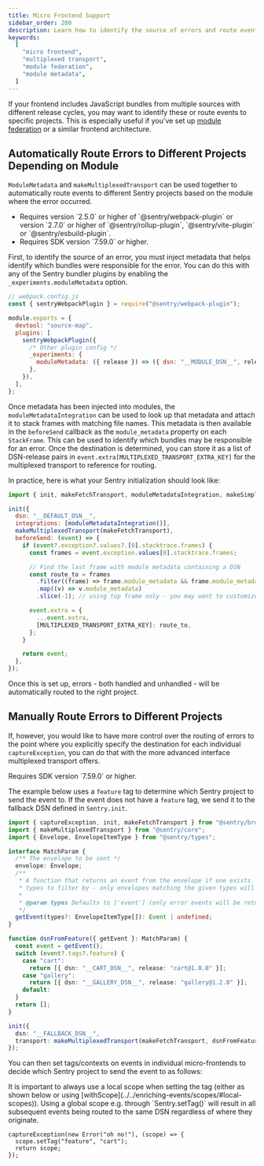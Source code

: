 ```yaml
---
title: Micro Frontend Support
sidebar_order: 200
description: Learn how to identify the source of errors and route events to different Sentry projects when using micro frontend or module federation.
keywords:
  [
    "micro frontend",
    "multiplexed transport",
    "module federation",
    "module metadata",
  ]
---
```


If your frontend includes JavaScript bundles from multiple sources with
different release cycles, you may want to identify these or route events to specific projects. This is especially useful if you've set up [module federation](https://module-federation.github.io/) or a similar frontend architecture.

## Automatically Route Errors to Different Projects Depending on Module

`ModuleMetadata` and `makeMultiplexedTransport` can be used together to automatically route
events to different Sentry projects based on the module where the error
occurred.

<Note>
<ul>
<li>
Requires version `2.5.0` or higher of `@sentry/webpack-plugin` or version
`2.7.0` or higher of `@sentry/rollup-plugin`, `@sentry/vite-plugin` or `@sentry/esbuild-plugin`.
</li>
<li>
Requires SDK version `7.59.0` or higher.
</li>
</ul>
</Note>

First, to identify the source of an error, you must inject metadata that helps identify
which bundles were responsible for the error. You can do this with any of the
Sentry bundler plugins by enabling the `_experiments.moduleMetadata` option.

```javascript
// webpack.config.js
const { sentryWebpackPlugin } = require("@sentry/webpack-plugin");

module.exports = {
  devtool: "source-map",
  plugins: [
    sentryWebpackPlugin({
      /* Other plugin config */
      _experiments: {
        moduleMetadata: ({ release }) => ({ dsn: "__MODULE_DSN__", release }),
      },
    }),
  ],
};
```

Once metadata has been injected into modules, the `moduleMetadataIntegration` 
can be used to look up that metadata and attach it to stack frames with
matching file names. This metadata is then available in the `beforeSend` callback
as the `module_metadata` property on each `StackFrame`. This can be used to identify
which bundles may be responsible for an error. Once the destination is determined, you can
store it as a list of DSN-release pairs in `event.extra[MULTIPLEXED_TRANSPORT_EXTRA_KEY]`
for the multiplexed transport to reference for routing.

In practice, here is what your Sentry initialization should look like:

```javascript
import { init, makeFetchTransport, moduleMetadataIntegration, makeSimpleMultiplexedTransport, MULTIPLEXED_TRANSPORT_EXTRA_KEY } from "@sentry/browser";

init({
  dsn: "__DEFAULT_DSN__",
  integrations: [moduleMetadataIntegration()],
  makeMultiplexedTransport(makeFetchTransport),
  beforeSend: (event) => {
    if (event?.exception?.values?.[0].stacktrace.frames) {
      const frames = event.exception.values[0].stacktrace.frames;

      // Find the last frame with module metadata containing a DSN
      const route_to = frames
        .filter((frame) => frame.module_metadata && frame.module_metadata.dsn)
        .map((v) => v.module_metadata)
        .slice(-1); // using top frame only - you may want to customize this according to your needs

      event.extra = {
        ...event.extra,
        [MULTIPLEXED_TRANSPORT_EXTRA_KEY]: route_to,
      };
    }

    return event;
  },
});
```

Once this is set up, errors - both handled and unhandled - will be automatically routed to the right project.


## Manually Route Errors to Different Projects

If, however, you would like to have more control over the routing of errors to the point
where you explicitly specify the destination for each individual `captureException`,
you can do that with the more advanced interface multiplexed transport offers.

<Note>
Requires SDK version `7.59.0` or higher.
</Note>

The example below uses a `feature` tag to determine which Sentry project to
send the event to. If the event does not have a `feature` tag, we send it to the
fallback DSN defined in `Sentry.init`.

```typescript
import { captureException, init, makeFetchTransport } from "@sentry/browser";
import { makeMultiplexedTransport } from "@sentry/core";
import { Envelope, EnvelopeItemType } from "@sentry/types";

interface MatchParam {
  /** The envelope to be sent */
  envelope: Envelope;
  /**
   * A function that returns an event from the envelope if one exists. You can optionally pass an array of envelope item
   * types to filter by - only envelopes matching the given types will be returned.
   *
   * @param types Defaults to ['event'] (only error events will be returned)
   */
  getEvent(types?: EnvelopeItemType[]): Event | undefined;
}

function dsnFromFeature({ getEvent }: MatchParam) {
  const event = getEvent();
  switch (event?.tags?.feature) {
    case "cart":
      return [{ dsn: "__CART_DSN__", release: "cart@1.0.0" }];
    case "gallery":
      return [{ dsn: "__GALLERY_DSN__", release: "gallery@1.2.0" }];
    default:
  }
  return [];
}

init({
  dsn: "__FALLBACK_DSN__",
  transport: makeMultiplexedTransport(makeFetchTransport, dsnFromFeature),
});
```

You can then set tags/contexts on events in individual micro-frontends to decide which Sentry project to send the event to as follows:

<Note>
It is important to always use a local scope when setting the tag (either as shown below or using [withScope](../../enriching-events/scopes/#local-scopes)). Using a global scope e.g. through `Sentry.setTag()` will result in all subsequent events being routed to the same DSN regardless of where they originate.
</Note>

```
captureException(new Error("oh no!"), (scope) => {
  scope.setTag("feature", "cart");
  return scope;
});
```
